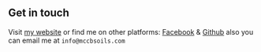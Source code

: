 ## Get in touch

Visit [my website](https://www.ifl24.com?utm_source=cara&utm_medium=Starter) or find me on other platforms: [Facebook](https://www.facebook.com/ok24bd) & [Github](https://github.com/soykothasa) also you can email me at ```info@mccbsoils.com```
